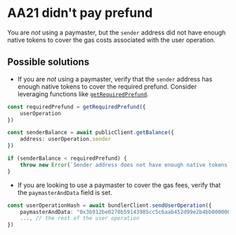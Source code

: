 # AA21 didn't pay prefund

You are *not* using a paymaster, but the `sender` address did not have enough native tokens to cover the gas costs associated with the user operation.

## Possible solutions

- If you are *not* using a paymaster, verify that the `sender` address has enough native tokens to cover the required prefund. Consider leveraging functions like [`getRequiredPrefund`](/references/permissionless/reference/utils/getRequiredPrefund).
```ts
const requiredPrefund = getRequiredPrefund({
    userOperation
})

const senderBalance = await publicClient.getBalance({
    address: userOperation.sender
})

if (senderBalance < requiredPrefund) {
    throw new Error(`Sender address does not have enough native tokens`)
}
```
- If you are looking to use a paymaster to cover the gas fees, verify that the `paymasterAndData` field is set.
```ts
const userOperationHash = await bundlerClient.sendUserOperation({
    paymasterAndData: "0x3b912be0270b59143985cc5c6aab452d99e2b4bb0000000000000000000000000000000000000000000000000000000064c0957400000000000000000000000000000000000000000000000000000000000000007d99385d8ef0af67affbf9944df8c121e9d1f6aef8dd82a4aeb5db310c42d3dc5b51c9e0835d94c3b22564d3d94f0e1d14e37571e46651da8de567d128a361a01b", // [!code ++]
    ..., // the rest of the user operation
})
```
